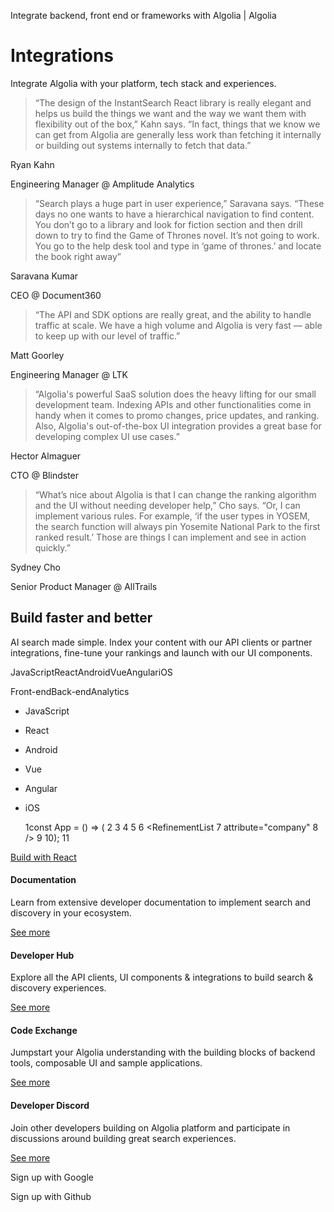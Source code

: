 Integrate backend, front end or frameworks with Algolia | Algolia

Integrations
============

Integrate Algolia with your platform, tech stack and experiences.

> “The design of the InstantSearch React library is really elegant and helps us build the things we want and the way we want them with flexibility out of the box,” Kahn says. “In fact, things that we know we can get from Algolia are generally less work than fetching it internally or building out systems internally to fetch that data.”

Ryan Kahn

Engineering Manager @ Amplitude Analytics

> “Search plays a huge part in user experience,” Saravana says. “These days no one wants to have a hierarchical navigation to find content. You don’t go to a library and look for fiction section and then drill down to try to find the Game of Thrones novel. It’s not going to work. You go to the help desk tool and type in ‘game of thrones.’ and locate the book right away”

Saravana Kumar

CEO @ Document360

> “The API and SDK options are really great, and the ability to handle traffic at scale. We have a high volume and Algolia is very fast — able to keep up with our level of traffic.”

Matt Goorley

Engineering Manager @ LTK

> “Algolia's powerful SaaS solution does the heavy lifting for our small development team. Indexing APIs and other functionalities come in handy when it comes to promo changes, price updates, and ranking. Also, Algolia's out-of-the-box UI integration provides a great base for developing complex UI use cases.”

Hector Almaguer

CTO @ Blindster

> “What’s nice about Algolia is that I can change the ranking algorithm and the UI without needing developer help,” Cho says. “Or, I can implement various rules. For example, ‘if the user types in YOSEM, the search function will always pin Yosemite National Park to the first ranked result.’ Those are things I can implement and see in action quickly.”

Sydney Cho

Senior Product Manager @ AllTrails

Build faster and better
-----------------------

AI search made simple. Index your content with our API clients or partner integrations, fine-tune your rankings and launch with our UI components.

JavaScriptReactAndroidVueAngulariOS

Front-endBack-endAnalytics

*   JavaScript
    
*   React
    
*   Android
    
*   Vue
    
*   Angular
    
*   iOS
    

    1const App = () => (
    2<InstantSearch>
    3  <SearchBox />
    4  <Hits />
    5  <Pagination />
    6  <RefinementList
    7    attribute="company"
    8  />
    9</InstantSearch>
    10);
    11

[Build with React](https://www.algolia.com/developers/mobile-web-instantsearch-react/)

#### Documentation

Learn from extensive developer documentation to implement search and discovery in your ecosystem.

[See more](https://www.algolia.com/doc/)

#### Developer Hub

Explore all the API clients, UI components & integrations to build search & discovery experiences.

[See more](/developers/)

#### Code Exchange

Jumpstart your Algolia understanding with the building blocks of backend tools, composable UI and sample applications.

[See more](/developers/code-exchange/)

#### Developer Discord

Join other developers building on Algolia platform and participate in discussions around building great search experiences.

[See more](https://discord.com/invite/ytbZuTQukV)

Sign up with Google

Sign up with Github